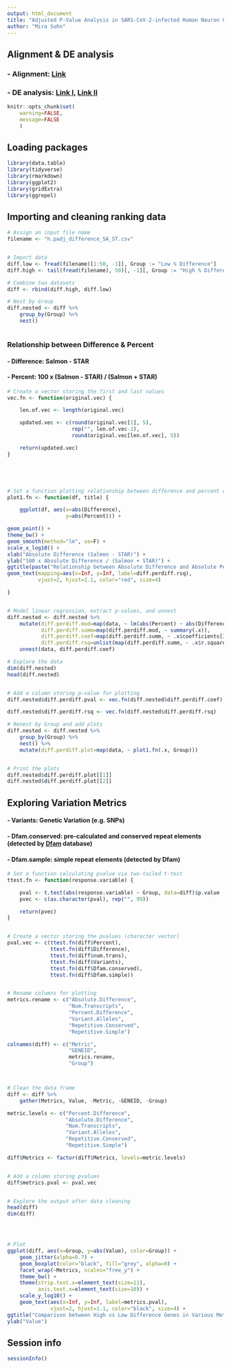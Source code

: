 ```yaml
---
output: html_document
title: "Adjusted P-Value Analysis in SARS-CoV-2-infected Human Neuron Cells"
author: "Mira Sohn" 
---
```



## Alignment & DE analysis

### - Alignment: [Link](https://github.com/Mira0507/GSE157852/blob/master/README.md)

### - DE analysis: [Link I](https://github.com/Mira0507/GSE157852/blob/master/DE_EnsDb.Rmd), [Link II](https://github.com/Mira0507/GSE157852_reanalysis/blob/master/DE_EnsDb.Rmd)

```r
knitr::opts_chunk$set(
    warning=FALSE,
    message=FALSE
    )
```

## Loading packages


```r
library(data.table)
library(tidyverse)
library(rmarkdown)
library(ggplot2)
library(gridExtra)
library(ggrepel)
```

## Importing and cleaning ranking data

```r

# Assign an input file name
filename <- "h.padj_difference_SA_ST.csv"


# Import data
diff.low <- fread(filename)[1:50, -1][, Group := "Low % Difference"]
diff.high <- tail(fread(filename), 50)[, -1][, Group := "High % Difference"]

# Combine two datasets
diff <- rbind(diff.high, diff.low) 

# Nest by Group
diff.nested <- diff %>% 
    group_by(Group) %>% 
    nest()



```

### Relationship between Difference & Percent

#### - Difference: Salmon - STAR 

#### - Percent: 100 x (Salmon - STAR) / (Salmon + STAR) 





```r


# Create a vector storing the first and last values 
vec.fn <- function(original.vec) { 

    len.of.vec <- length(original.vec)

    updated.vec <- c(round(original.vec[1], 5), 
                     rep("", len.of.vec-2),
                     round(original.vec[len.of.vec], 5)) 

    return(updated.vec)
}





# Set a function plotting relationship between difference and percent difference
plot1.fn <- function(df, title) {

    ggplot(df, aes(x=abs(Difference), 
                   y=abs(Percent))) + 

geom_point() + 
theme_bw() +
geom_smooth(method="lm", se=F) + 
scale_x_log10() + 
xlab("Absolute Difference (Salmon - STAR)") + 
ylab("100 x Absolute Difference / (Salmon + STAR)") + 
ggtitle(paste("Relationship between Absolute Difference and Absolute Percent Difference in", title, "Percent Difference Genes\n(with R-squared)")) +
geom_text(mapping=aes(x=Inf, y=Inf, label=diff.perdiff.rsq), 
          vjust=2, hjust=1.1, color="red", size=4) 

}


# Model linear regression, extract p-values, and unnest
diff.nested <- diff.nested %>%
    mutate(diff.perdiff.mod=map(data, ~ lm(abs(Percent) ~ abs(Difference), data=.x)),
           diff.perdiff.summ=map(diff.perdiff.mod, ~ summary(.x)),
           diff.perdiff.coef=map(diff.perdiff.summ, ~ .x$coefficients[2, 4]),
           diff.perdiff.rsq=unlist(map(diff.perdiff.summ, ~ .x$r.squared))) %>% 
    unnest(data, diff.perdiff.coef) 

# Explore the data
dim(diff.nested)
head(diff.nested)


# Add a column storing p-value for plotting
diff.nested$diff.perdiff.pval <- vec.fn(diff.nested$diff.perdiff.coef)

diff.nested$diff.perdiff.rsq <- vec.fn(diff.nested$diff.perdiff.rsq)

# Renest by Group and add plots
diff.nested <- diff.nested %>%
    group_by(Group) %>%
    nest() %>% 
    mutate(diff.perdiff.plot=map(data, ~ plot1.fn(.x, Group)))


# Print the plots
diff.nested$diff.perdiff.plot[[1]]
diff.nested$diff.perdiff.plot[[2]]

```


## Exploring Variation Metrics



#### - Variants: Genetic Variation (e.g. SNPs) 

#### - Dfam.conserved: pre-calculated and conserved repeat elements (detected by [Dfam](https://www.dfam.org/home) database) 

#### - Dfam.sample: simple repeat elements (detected by Dfam)



```r



# Set a function calculating pvalue via two-tailed t-test
ttest.fn <- function(response.variable) {

    pval <- t.test(abs(response.variable) ~ Group, data=diff)$p.value
    pvec <- c(as.character(pval), rep("", 99))

    return(pvec)
}


# Create a vector storing the pvalues (character vector)
pval.vec <- c(ttest.fn(diff$Percent),
              ttest.fn(diff$Difference),
              ttest.fn(diff$num.trans), 
              ttest.fn(diff$Variants),
              ttest.fn(diff$Dfam.conserved),
              ttest.fn(diff$Dfam.simple))


# Rename columns for plotting
metrics.rename <- c("Absolute.Difference", 
                    "Num.Transcripts", 
                    "Percent.Difference", 
                    "Variant.Alleles", 
                    "Repetitive.Conserved", 
                    "Repetitive.Simple")

colnames(diff) <- c("Metric", 
                    "GENEID", 
                    metrics.rename,
                    "Group") 



# Clean the data frame 
diff <- diff %>% 
    gather(Metrics, Value, -Metric, -GENEID, -Group)

metric.levels <- c("Percent.Difference",
                   "Absolute.Difference",
                   "Num.Transcripts",
                   "Variant.Alleles",
                   "Repetitive.Conserved",
                   "Repetitive.Simple")

diff$Metrics <- factor(diff$Metrics, levels=metric.levels)


# Add a column storing pvalues
diff$metrics.pval <- pval.vec


# Explore the output after data cleaning
head(diff)
dim(diff)




# Plot 
ggplot(diff, aes(x=Group, y=abs(Value), color=Group)) + 
    geom_jitter(alpha=0.7) + 
    geom_boxplot(color="black", fill="grey", alpha=0) + 
    facet_wrap(~Metrics, scales="free_y") + 
    theme_bw() + 
    theme(strip.text.x=element_text(size=11),
          axis.text.x=element_text(size=10)) + 
    scale_y_log10() + 
    geom_text(aes(x=Inf, y=Inf, label=metrics.pval), 
              vjust=2, hjust=1.1, color="black", size=4) + 
ggtitle("Comparison between High vs Low Difference Genes in Various Metrics\n(with P-Values from Two-Tailed T-Test)") + 
ylab("Value")


```



## Session info

```r

sessionInfo()

```
